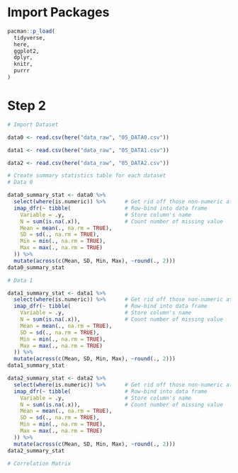 # Import Packages

```r
pacman::p_load(
  tidyverse,
  here,
  ggplot2,
  dplyr,
  knitr,
  purrr
)
```

# Step 2

```r
# Import Dataset

data0 <- read.csv(here("data_raw", "05_DATA0.csv"))

data1 <- read.csv(here("data_raw", "05_DATA1.csv"))

data2 <- read.csv(here("data_raw", "05_DATA2.csv"))
```

```r
# Create summary statistics table for each dataset
# Data 0

data0_summary_stat <- data0 %>% 
  select(where(is.numeric)) %>%      # Get rid off those non-numeric attributes like chr
  imap_dfr(~ tibble(                 # Row-bind into data frame
    Variable = .y,                   # Store column's name
    N = sum(is.na(.x)),              # Count number of missing value
    Mean = mean(., na.rm = TRUE),  
    SD = sd(., na.rm = TRUE),
    Min = min(., na.rm = TRUE),
    Max = max(., na.rm = TRUE)
  )) %>% 
  mutate(across(c(Mean, SD, Min, Max), ~round(., 2)))
data0_summary_stat
```
```r
# Data 1

data1_summary_stat <- data1 %>% 
  select(where(is.numeric)) %>%      # Get rid off those non-numeric attributes like chr
  imap_dfr(~ tibble(                 # Row-bind into data frame
    Variable = .y,                   # Store column's name
    N = sum(is.na(.x)),              # Count number of missing value
    Mean = mean(., na.rm = TRUE),  
    SD = sd(., na.rm = TRUE),
    Min = min(., na.rm = TRUE),
    Max = max(., na.rm = TRUE)
  )) %>% 
  mutate(across(c(Mean, SD, Min, Max), ~round(., 2)))
data1_summary_stat
```

```r
data2_summary_stat <- data2 %>% 
  select(where(is.numeric)) %>%      # Get rid off those non-numeric attributes like chr
  imap_dfr(~ tibble(                 # Row-bind into data frame
    Variable = .y,                   # Store column's name
    N = sum(is.na(.x)),              # Count number of missing value
    Mean = mean(., na.rm = TRUE),  
    SD = sd(., na.rm = TRUE),
    Min = min(., na.rm = TRUE),
    Max = max(., na.rm = TRUE)
  )) %>% 
  mutate(across(c(Mean, SD, Min, Max), ~round(., 2)))
data2_summary_stat
```


```r
# Correlation Matrix


```

